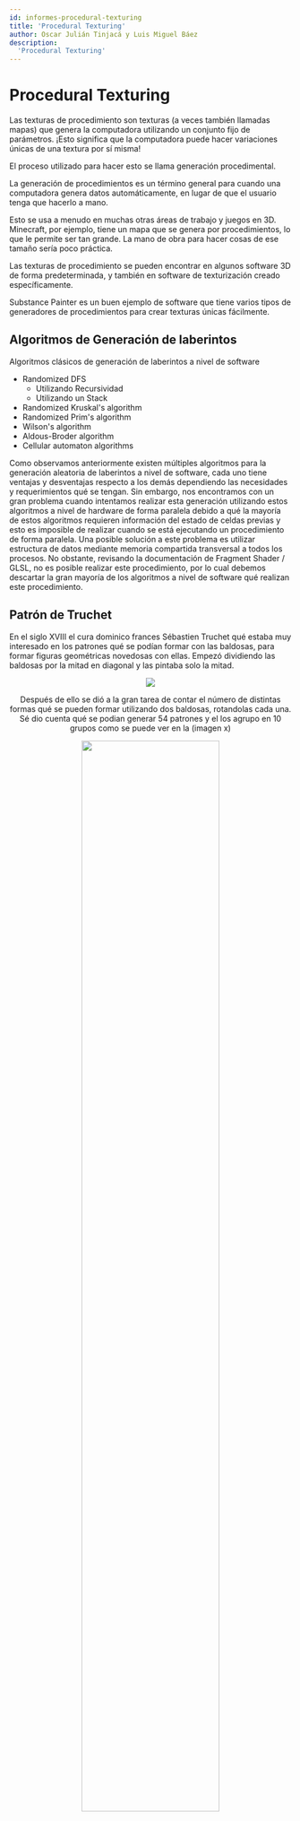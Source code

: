 ```yaml
---
id: informes-procedural-texturing
title: 'Procedural Texturing'
author: Oscar Julián Tinjacá y Luis Miguel Báez
description:
  'Procedural Texturing'
---
```

# Procedural Texturing

Las texturas de procedimiento son texturas (a veces también llamadas mapas) que genera la computadora utilizando un conjunto fijo de parámetros. ¡Esto significa que la computadora puede hacer variaciones únicas de una textura por sí misma!

El proceso utilizado para hacer esto se llama generación procedimental.

La generación de procedimientos es un término general para cuando una computadora genera datos automáticamente, en lugar de que el usuario tenga que hacerlo a mano.

Esto se usa a menudo en muchas otras áreas de trabajo y juegos en 3D. Minecraft, por ejemplo, tiene un mapa que se genera por procedimientos, lo que le permite ser tan grande. La mano de obra para hacer cosas de ese tamaño sería poco práctica.

Las texturas de procedimiento se pueden encontrar en algunos software 3D de forma predeterminada, y también en software de texturización creado específicamente.

Substance Painter es un buen ejemplo de software que tiene varios tipos de generadores de procedimientos para crear texturas únicas fácilmente.

## Algoritmos de Generación de laberintos

Algoritmos clásicos de generación de laberintos a nivel de software

* Randomized DFS
  * Utilizando Recursividad
  * Utilizando un Stack
* Randomized Kruskal's algorithm
* Randomized Prim's algorithm
* Wilson's algorithm
* Aldous-Broder algorithm
* Cellular automaton algorithms

Como observamos anteriormente existen múltiples algoritmos para la generación aleatoria de laberintos a nivel de software, cada uno tiene ventajas y desventajas respecto a los demás dependiendo las necesidades y requerimientos qué se tengan. Sin embargo, nos encontramos con un gran problema cuando intentamos realizar esta generación utilizando estos algoritmos a nivel de hardware de forma paralela debido a qué la mayoría de estos algoritmos requieren información del estado de celdas previas y esto es imposible de realizar cuando se está ejecutando un procedimiento de forma paralela. Una posible solución a este problema es utilizar estructura de datos  mediante memoria compartida transversal a todos los procesos. No obstante, revisando la documentación de Fragment Shader / GLSL, no es posible realizar este procedimiento, por lo cual debemos descartar la gran mayoría de los algoritmos a nivel de software qué realizan este procedimiento.

## Patrón de Truchet

En el siglo XVIII el cura dominico frances Sébastien Truchet qué estaba muy interesado en los patrones qué se podían formar con las baldosas, para formar figuras geométricas novedosas con ellas. Empezó dividiendo las baldosas por la mitad en diagonal y las pintaba solo la mitad.

<center>
  <img src="https://visual-computing-1.github.io/visual-site/img/Baldosa-de-Truchet.png" />
</ center>

Después de ello se dió a la gran tarea de contar el número de distintas formas qué se pueden formar utilizando dos baldosas, rotandolas cada una. Sé dio cuenta qué se podian generar 54 patrones y el los agrupo en 10 grupos como se puede ver en la (imagen x)

<center>
  <img src="https://visual-computing-1.github.io/visual-site/img/Truchet-Table.png" width="70%" height="70%" />
</ center>

El número posible de combinaciones es muy grande y muchas de ellas tienen algún tipo de simetría qué puede ser interesante observar, como lo realizó Truchet  en la siguiente imagen:

<center>
  <img src="https://visual-computing-1.github.io/visual-site/img/Truchet-Figure.png" width="70%" height="70%" />
</ center>

Casi 300 Años después el ingeniero metalúrgico Cyril Stanley Smith en un proyecto como profesor de la universidad escribió un artículo científico relacionado y en continuación al trabajo de Truchet relacionándolos con los efectos de la materia y introduciendo de la misma forma unos diseños sencillos pero interesantes qué se combinan entre sí, consiguiendo un entramado de zonas abiertas y cerradas similares a un laberinto como lo puede ver a continuación:

<center>
  <img src="https://visual-computing-1.github.io/visual-site/img/Tile-1.png" />
</ center>

<center>
  <img src="https://visual-computing-1.github.io/visual-site/img/Maze.png" />
</ center>

Únicamente cambiando el diseño de una baldosa, se pueden formar laberintos geométricamente diferentes como se puede observar en la imagen de abajo. 

<center>
  <img src="https://visual-computing-1.github.io/visual-site/img/Tile-Square.png" />
</ center>

<center>
  <img src="https://visual-computing-1.github.io/visual-site/img/Maze-Square.png" />
</ center>

Así mismo, cambiando la baldosa utilizando una, dos y más líneas diagonales y circulares, se pueden conseguir muchas figuras geométricas con geometrías complejas pero estéticamente interesantes.

<center>
  <img src="https://visual-computing-1.github.io/visual-site/img/Types.png" />
</ center>

## Funciones e Interpolaciones utilizadas

### Step `step(edge, x)`

Generar una función escalonada
<center>
  <img src="https://visual-computing-1.github.io/visual-site/img/step_function.png" />
</ center>

Para el elemento `i` del valor devuelve, `0.0` Si `x[i] < edge[i]` y `1.0` en caso contrario.


### Smoothstep `smoothstep(edge0, edge1, x)`

Realizar la interpolación de Hermite entre dos valores

<center>
  <img src="https://visual-computing-1.github.io/visual-site/img/smoothstep.png" />
</ center>

Devuelve `0.0` si el valor de `i` está antes del rango `edge1 <= x <= edge2`, devuelve `1.0` si el valor de `i` está después de ese rango y realiza la interpolación suave de Hermite en cualquier otro caso.

## Patrón de Truchet (`codigo`)

```java
vec2 truchetPattern(in vec2 pos, in float rand){
    rand = fract(((rand-0.5)*2.0));
    if (rand > 0.75) { //  [/]
        pos = vec2(1.0) - pos; 
    } else if (rand > 0.5) { // [\]
        pos = vec2(1.0-pos.x, pos.y);
    } else if (rand > 0.25) { //  [/]
        pos = 1.0-vec2(1.0-pos.x, pos.y);
    }
    // [/] or [\] 
    return pos;
}
```

### Generación de Laberinto

<center>
  <img src="https://visual-computing-1.github.io/visual-site/img/Tile-2.png" />
</ center>

```java
vec2 tile = truchetPattern(fpos, random(ipos));
// Pintamos la linea diagonal de grosor 0.6
color = smoothstep(tile.x - 0.3, tile.x, tile.y) - smoothstep(tile.x, tile.x + 0.3, tile.y);
```

### Generación de Laberinto Circular

<center>
  <img src="https://visual-computing-1.github.io/visual-site/img/Tile-Square-2.png" />
</ center>

```java
vec2 tile = truchetPattern(fpos, random(ipos));
color = (
    (
        step(length(tile), 0.6) -
        step(length(tile), 0.4)
    ) +
    (
        step(length(tile - vec2(1.0)), 0.6) -
        step(length(tile - vec2(1.0)), 0.4)
    )
);
```

### Generación de Laberinto utilizando Triángulos

<center>
  <img src="https://visual-computing-1.github.io/visual-site/img/Baldosa-de-Truchet-2.png" />
</ center>

```java
vec2 tile = truchetPattern(fpos, random(ipos));
color = step(tile.x, tile.y);
```

---
A continuación se encuentra la implementación de los Patrones de Truchet en p5.js y Fragment Shader, para la generación de laberintos aleatorios utilizando diferentes baldosas:

<center>
  <div id="ProceduralTexturing"></div>
</ center>

<Spoiler title="P5.js">
```java
let sh, u_time;
let button;
let options;
let u_option;

const mapping = { "square":   0, "circle":   1, "triangle": 2 };

const SIDE = 430;
const PADDING = SIDE / 4;

let u_seed;

function preload(){
  sh = readShader("https://visual-computing-1.github.io/visual-site/js/proceduralTexturing/ProceduralTexturing.frag")
}

function setup() {
  createCanvas(SIDE, SIDE, WEBGL)
  u_time = createSlider(95, 100, 96, 1);
  u_time.position(10, 25);
  button = createButton("randomly generate");
  button.mousePressed(changeBG);
  u_seed = random(1, 30);
  
  options = createSelect();
  options.position(10, 10);
  options.option("square");   // square:   0
  options.option("circle");   // circle:   1
  options.option("triangle"); // triangle: 2
  options.selected("square");
  u_option = "square";
  
  options.changed(changeOptions);
  
  sh.setUniform("u_option", mapping[u_option]);
}

function draw() {
  background(0);
  shader(sh);
  
  sh.setUniform("u_time", u_time.value());
  sh.setUniform("u_resolution", [width, height]);
  sh.setUniform("u_seed", u_seed);
  
  rect(-width + PADDING, -height + PADDING, width + PADDING, height + PADDING);
}

function changeBG() {
  u_seed = random(1, 30);
  sh.setUniform("u_seed", u_seed);
}

function changeOptions() {
  u_option = options.value();
  sh.setUniform("u_option", mapping[u_option]);
}
```
</ Spoiler>


<Spoiler title="Fragment Shader">
```java
// Procedural Texturing using Truchet Pattern

#ifdef GL_ES
precision mediump float;
#endif

uniform vec2 u_resolution;
uniform float u_time;
uniform float u_seed;
uniform int u_option;

float random(in vec2 coord) {
    return fract(sin(dot(coord.xy, vec2(12.9898,78.233)))* 43758.5453123*u_seed);
}

vec2 truchetPattern(in vec2 pos, in float rand){
    rand = fract(((rand-0.5)*2.0));
    if (rand > 0.75) {
        pos = vec2(1.0) - pos;
    } else if (rand > 0.5) {
        pos = vec2(1.0-pos.x, pos.y);
    } else if (rand > 0.25) {
        pos = 1.0-vec2(1.0-pos.x, pos.y);
    }
    return pos;
}

void main() {
    vec2 st = gl_FragCoord.xy/u_resolution.xy;
    st *= 10.0;
    st = (st - vec2(5.0)) * (abs(sin(u_time * 0.2)) * 5.0);

    vec2 ipos = floor(st);  // integer
    vec2 fpos = fract(st);  // fraction

    vec2 tile = truchetPattern(fpos, random(ipos));

    float color = 0.0;

    if(u_option == 1) { // Circles
        color = (
            (
                step(length(tile), 0.6) -
                step(length(tile), 0.4)
            ) +
            (
                step(length(tile - vec2(1.0)), 0.6) -
                step(length(tile - vec2(1.0)), 0.4)
            )
        );
    } else if(u_option == 2) { // Truchet (2 triangles)
        color = step(tile.x, tile.y);
    } else { // Maze
        color = smoothstep(tile.x - 0.3, tile.x, tile.y) - smoothstep(tile.x, tile.x + 0.3, tile.y);
    }
    gl_FragColor = vec4(vec3(color), 1.0);
}
```
</ Spoiler>

<center>
  <iframe srcDoc="
    <html>
      <head>
        <script src=https://cdnjs.cloudflare.com/ajax/libs/p5.js/1.4.1/p5.min.js></script>
        <script src=https://cdn.jsdelivr.net/gh/VisualComputing/p5.treegl/p5.treegl.js></script> 
        <script src='https://visual-computing-1.github.io/visual-site/js/proceduralTexturing/sketch.js'></script>
      </head>
      <body>
      </body>
    </html>"
    width="625px" height="475px">
  </iframe>
</center>

<Resources title="References">
  <Resource source="Concept Art Empire" url="https://conceptartempire.com/procedural-textures-maps" title="What are Procedural Textures (Procedural Maps)?">
    Thomas Denham
  </Resource>
  <Resource source="Hacker Ludico Blog Spot" url="https://hackerludico.blogspot.com/2017/06/una-simple-baldosa-i.html" title="UNA SIMPLE BALDOSA (I)">
    Chuso Jar
  </Resource>
  <Resource source="The Book of Shaders" url="https://thebookofshaders.com/10/" title="Generative Designs">
    Patricio Gonzalez Vivo & Jen Lowe
  </Resource>
</Resources>
